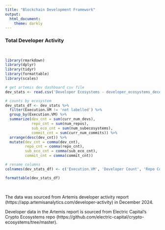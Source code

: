 ```yaml
---
title: "Blockchain Development Framework"
output: 
  html_document:
    theme: darkly
---
```


### Total Developer Activity

<br>

```r
library(rmarkdown)
library(dplyr)
library(tidyr)
library(formattable)
library(scales)

# get artemis dev dashboard csv file
dev_stats <- read.csv('Developer Ecosystems - developer_ecosystems_december_2024.csv')

# counts by ecosystem
dev_stats_df <- dev_stats %>%
  filter(Execution.VM != 'not labelled') %>%
  group_by(Execution.VM) %>%
  summarize(dev_cnt = sum(curr_num_devs),
            repo_cnt = sum(num_repos),
            sub_eco_cnt = sum(num_subecosystems),
            commit_cnt = sum(curr_num_commits)) %>%
  arrange(desc(dev_cnt)) %>%
  mutate(dev_cnt = comma(dev_cnt),
         repo_cnt = comma(repo_cnt),
         sub_eco_cnt = comma(sub_eco_cnt),
         commit_cnt = comma(commit_cnt))

# rename columns
colnames(dev_stats_df) <- c('Execution.VM', 'Developer Count', 'Repo Count', 'Sub Ecosystem Count', 'Commit Count')
```

```r
formattable(dev_stats_df)
```

<br>

The data was sourced from Artemis developer activity report (https://app.artemisanalytics.com/developer-activity) in December 2024.

Developer data in the Artemis report is sourced from Electric Capital's Crypto Ecosystems repo (https://github.com/electric-capital/crypto-ecosystems/tree/master).